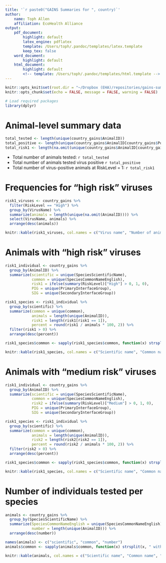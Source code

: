 ```yaml
---
title: '`r paste0("GAINS Summaries for ", country)`'
author:
    name: Toph Allen
    affiliation: EcoHealth Alliance
output:
    pdf_document:
        highlight: default
        latex_engine: pdflatex
        template: /Users/toph/.pandoc/templates/latex.template
        keep_tex: false
    word_document:
        highlight: default
    html_document:
        highlight: default
        <!-- template: /Users/toph/.pandoc/templates/html.template -->
---
```


```r
knitr::opts_knit$set(root.dir = "~/Dropbox (EHA)/repositories/gains-summary")
knitr::opts_chunk$set(echo = FALSE, message = FALSE, warning = FALSE)

# Load required packages
library(dplyr)
```

# Animal-level summary data

```r
total_tested <- length(unique(country_gains$AnimalID))
total_positive <- length(unique(country_gains$AnimalID[country_gains$Positive > 0]))
total_risk1 <- length(na.omit(unique(country_gains$AnimalID[country_gains$RiskLevel == "High"])))
```

- Total number of animals tested: `r total_tested`
- Total number of animals tested virus positive `r total_positive`
- Total number of virus-positive animals at RiskLevel = 1: `r total_risk1`

# Frequencies for "high risk" viruses

```r
risk1_viruses <- country_gains %>%
  filter(RiskLevel == "High") %>%
  group_by(VirusName) %>%
  summarize(animals = length(unique(na.omit(AnimalID)))) %>%
  select(VirusName, animals) %>%
  arrange(desc(animals))

knitr::kable(risk1_viruses, col.names = c("Virus name", "Number of animals"), caption = 'Frequencies for "high risk" viruses')
```

# Animals with "high risk" viruses

```r
risk1_individual <- country_gains %>%
  group_by(AnimalID) %>%
  summarize(scientific = unique(SpeciesScientificName),
            common = unique(SpeciesCommonNameEnglish),
            risk1 = ifelse(summary(RiskLevel)["High"] > 0, 1, 0),
            PIG = unique(PrimaryInterfaceGroup),
            SIG = unique(SecondaryInterfaceGroup))

risk1_species <- risk1_individual %>%
  group_by(scientific) %>%
  summarize(common = unique(common),
            animals = length(unique(AnimalID)),
            risk1 = length(risk1[risk1 == 1]),
            percent = round(risk1 / animals * 100, 2)) %>%
  filter(risk1 > 0) %>%
  arrange(desc(percent))

risk1_species$common <- sapply(risk1_species$common, function(x) strsplit(x, " within")[[1]][1])

knitr::kable(risk1_species, col.names = c("Scientific name", "Common name", "Tested", "'High risk'", "%"), caption = "Animals with 'high risk' viruses")
```

# Animals with "medium risk" viruses

```r
risk1_individual <- country_gains %>%
  group_by(AnimalID) %>%
  summarize(scientific = unique(SpeciesScientificName),
            common = unique(SpeciesCommonNameEnglish),
            risk2 = ifelse(summary(RiskLevel)["Medium"] > 0, 1, 0),
            PIG = unique(PrimaryInterfaceGroup),
            SIG = unique(SecondaryInterfaceGroup))

risk1_species <- risk1_individual %>%
  group_by(scientific) %>%
  summarize(common = unique(common),
            animals = length(unique(AnimalID)),
            risk2 = length(risk2[risk2 == 1]),
            percent = round(risk2 / animals * 100, 2)) %>%
  filter(risk2 > 0) %>%
  arrange(desc(percent))

risk1_species$common <- sapply(risk1_species$common, function(x) strsplit(x, " within")[[1]][1])

knitr::kable(risk1_species, col.names = c("Scientific name", "Common name", "Tested", "'Medium risk'", "%"), caption = 'Animals with "medium risk" viruses')
```

# Number of individuals tested per species

```r
animals <- country_gains %>%
  group_by(SpeciesScientificName) %>%
  summarize(SpeciesCommonNameEnglish = unique(SpeciesCommonNameEnglish),
            number = length(unique(AnimalID))) %>%
  arrange(desc(number))

names(animals) <- c("scientific", "common", "number")
animals$common <- sapply(animals$common, function(x) strsplit(x, " within")[[1]][1])

knitr::kable(animals, col.names = c("Scientific name", "Common name", "Number tested"), caption = "Number of individuals tested per species")
```